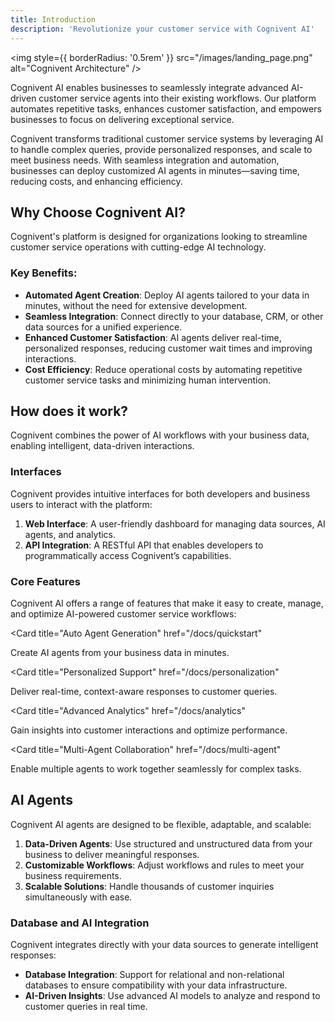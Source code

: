 ```yaml
---
title: Introduction
description: 'Revolutionize your customer service with Cognivent AI'
---
```


<img
  style={{ borderRadius: '0.5rem' }}
  src="/images/landing_page.png"
  alt="Cognivent Architecture"
/>

Cognivent AI enables businesses to seamlessly integrate advanced AI-driven customer service agents into their existing workflows. Our platform automates repetitive tasks, enhances customer satisfaction, and empowers businesses to focus on delivering exceptional service.

Cognivent transforms traditional customer service systems by leveraging AI to handle complex queries, provide personalized responses, and scale to meet business needs. With seamless integration and automation, businesses can deploy customized AI agents in minutes—saving time, reducing costs, and enhancing efficiency.

## Why Choose Cognivent AI?

Cognivent's platform is designed for organizations looking to streamline customer service operations with cutting-edge AI technology. 

### Key Benefits:
- **Automated Agent Creation**: Deploy AI agents tailored to your data in minutes, without the need for extensive development.
- **Seamless Integration**: Connect directly to your database, CRM, or other data sources for a unified experience.
- **Enhanced Customer Satisfaction**: AI agents deliver real-time, personalized responses, reducing customer wait times and improving interactions.
- **Cost Efficiency**: Reduce operational costs by automating repetitive customer service tasks and minimizing human intervention.

## How does it work?

Cognivent combines the power of AI workflows with your business data, enabling intelligent, data-driven interactions. 


### Interfaces

Cognivent provides intuitive interfaces for both developers and business users to interact with the platform:

1. **Web Interface**: A user-friendly dashboard for managing data sources, AI agents, and analytics.
2. **API Integration**: A RESTful API that enables developers to programmatically access Cognivent’s capabilities.

### Core Features

Cognivent AI offers a range of features that make it easy to create, manage, and optimize AI-powered customer service workflows:

<Card
  title="Auto Agent Generation"
  href="/docs/quickstart"
>
  Create AI agents from your business data in minutes.
</Card>

<Card
  title="Personalized Support"
  href="/docs/personalization"
>
  Deliver real-time, context-aware responses to customer queries.
</Card>

<Card
  title="Advanced Analytics"
  href="/docs/analytics"
>
  Gain insights into customer interactions and optimize performance.
</Card>

<Card
  title="Multi-Agent Collaboration"
  href="/docs/multi-agent"
>
  Enable multiple agents to work together seamlessly for complex tasks.
</Card>

## AI Agents

Cognivent AI agents are designed to be flexible, adaptable, and scalable:

1. **Data-Driven Agents**: Use structured and unstructured data from your business to deliver meaningful responses.
2. **Customizable Workflows**: Adjust workflows and rules to meet your business requirements.
3. **Scalable Solutions**: Handle thousands of customer inquiries simultaneously with ease.

### Database and AI Integration

Cognivent integrates directly with your data sources to generate intelligent responses:

- **Database Integration**: Support for relational and non-relational databases to ensure compatibility with your data infrastructure.
- **AI-Driven Insights**: Use advanced AI models to analyze and respond to customer queries in real time.


